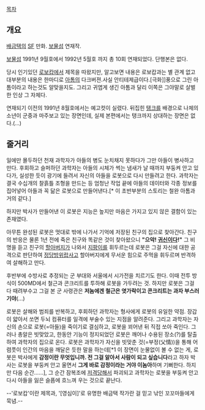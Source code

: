 [[목차]]
== 개요 ==
[[배금택]]의 [[SF]] 만화. [[보물섬]] 연재작.

[[보물섬]] 1991년 9월호에서 1992년 5월호 까지 총 10회 연재되었다. 단행본은 없다.

당시 인기있던 [[로보캅]]에서 제목을 따왔지만, 알고보면 내용은 로보캅과는 별 관계 없고 대부분의 내용은 한마디로 [[아톰]]의 다크버젼.사실 안티테제급이다.[극화]]풍으로 그린 아톰이라고 하는것도 알맞을지도. 그리고 귀엽게 생긴 아톰과 달리 이쪽은 그야말로 살벌한 인상 그 자체다.

연재되기 이전의 1991년 8월호에서는 예고컷이 실렸다. 뒤집힌 [[탱크]]를 배경으로 나체의 소년이 군중과 마주보고 있는 장면인데, 실제 본편에서는 탱크까지 상대하는 장면은 없다.(…)

== 줄거리 ==
일에만 몰두하던 천재 과학자가 아들의 병도 눈치채지 못하다가 그만 아들이 병사하고 만다. 후회하고 슬퍼하던 과학자는 아들의 시체가 썩는 냄새가 날 때까지 부둥켜 안고 있다가, 실성한 듯이 광기에 들려서 자신의 아들을 로봇으로 다시 만들려고 한다. 과학자는 결국 수십개의 찰흙틀 조형을 만드는 등 엄청난 작업 끝에 아들의 데이터와 각종 정보를 집어넣어 아들과 꼭 닮은 로봇으로 만들어낸다.[* 이 초반부분의 스토리는 철완 아톰과 거의 같다.]

하지만 박사가 만들어낸 이 로봇은 지능은 높지만 마음은 가지고 있지 않은 결함이 있는 존재였다.

아무튼 완성된 로봇은 멋대로 밖에 나가서 기억에 저장된 친구의 집으로 찾아간다. 친구의 반응은 물론 1년 전에 죽은 친구와 똑같은 것이 찾아왔으니 '''"으악! [[귀신]]이다!"''' 그 비명을 듣고 친구의 [[할아버지]]가 나와서 [[지팡이]]를 휘두르는데 로봇은 그걸 자신에 대한 공격으로 판단하여 [[정당방위]]랍사고 할아버지에게 무서운 힘으로 주먹을 휘두르며 반격하여 살해하고 만다.

후반부에 수방사로 추정되는 군 부대와 서울에서 시가전을 치르기도 한다. 이때 전투 방식이 500MD에서 철근과 콘크리트를 투하해 로봇을 가두려는 것. 하지만 로봇은 그걸 다 때려부수고 그걸 본 군 사령관은 '''저놈에겐 철근은 엿가락이고 콘크리트는 과자 부스러기야'''(...)

로봇은 살해와 범죄를 반복하고, 후회하던 과학자는 형사에게 로봇의 유일한 약점. 장갑이 얇아서 쏘면 두뇌 컴퓨터를 일격에 부술수 있는 지점을 알려준다. 그리고 과학자는 자신의 손으로 로봇(=아들)을 죽이기로 결심하고, 로봇을 꾀어낸 뒤 직접 쏘아 죽인다. 그러나 총알은 빗맞았고, 한동안 기능이 정지되었던 로봇은 깨어나 수용된 장소(?)를 탈출하여 과학자의 집으로 온다. 로봇은 과학자가 자신을 빗맞춘 것(=부정(父情))을 통해 어렴풋이 인간의 마음을 깨달은 듯한 말을 하는데[*1 이 장면이 눈물없이 볼 수 없는 게, 로봇은 박사에게 '''감정이란 무엇입니까. 전 그걸 알아서 사람이 되고 싶습니다'''라고 하자 박사는 로봇을 부둥켜 안고 울면서 '''그게 바로 감정이라는 거야 이놈아'''하며 기뻐한다. 하지만 다음 순간......], 그 순간 잠복조에 [[저격]]당해서 파괴되고 과학자는 로봇을 부둥켜 안고 다시 아들을 잃은 슬픔에 흐느껴 우는 것으로 끝난다.

--'로보캅'이란 제목과, '[영심이]'로 유명한 배금택 작가란 걸 믿고 낚인 꼬꼬마들에게 묵념.--
